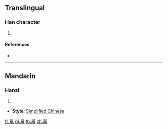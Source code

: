 {{character info/new}}
{{also|鼂}}
==Translingual==

===Han character===
{{Han char|rn=205|rad=黾|as=05|sn=13|four=|canj=AMRU,XAMRU}}

# {{defn|Han|sort=黾05}}

====References====
* {{Han ref|kx=1525.071|hdz=74769.021|uh=9F0C|ud=40716}}

----

==Mandarin==

===Hanzi===
{{cmn-hanzi|pin=[[cháo]] ([[chao2]])|wg=ch'ao<sup>2</sup>}}

# {{defn|lang=cmn|sort=黾05}}

* '''Style''': [[Simplified Chinese]]

[[fr:鼌]]
[[pl:鼌]]
[[th:鼌]]
[[zh:鼌]]